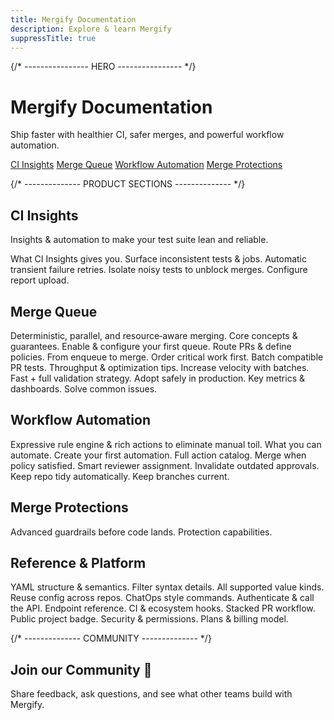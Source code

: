 ```yaml
---
title: Mergify Documentation
description: Explore & learn Mergify
suppressTitle: true
---
```



<div id="home">
  {/* ---------------- HERO ---------------- */}

  <div class="home-hero">
    <div class="hero-inner">
      <h1 class="content-title">Mergify Documentation</h1>
      <p class="tagline content-subtitle">
        Ship faster with healthier CI, safer merges, and powerful workflow
        automation.
      </p>
      <div class="quick-links">
        <a href="/ci-insights" class="ql">CI Insights</a>
        <a href="/merge-queue" class="ql">Merge Queue</a>
        <a href="/workflow" class="ql">Workflow Automation</a>
        <a href="/merge-protections" class="ql">Merge Protections</a>
      </div>
    </div>
  </div>

  {/* -------------- PRODUCT SECTIONS -------------- */}

  <h2 class="home-title">CI Insights</h2>

  Insights & automation to make your test suite lean and reliable.

  <DocsetGrid>
    <Docset title="Overview" path="/ci-insights" icon={MdOutlineLightbulb}>What CI Insights gives you.</Docset>
    <Docset title="Flaky Test Detection" path="/ci-insights/flaky-test-detection" icon={FaBug}>
      Surface inconsistent tests & jobs.
    </Docset>
    <Docset title="Auto‑Retry" path="/ci-insights/auto-retry" icon={SlRefresh}>
      Automatic transient failure retries.
    </Docset>
    <Docset title="Quarantine" path="/ci-insights/quarantine" icon={FaRegCirclePause}>
      Isolate noisy tests to unblock merges.
    </Docset>
    <Docset title="Test Frameworks" path="/ci-insights#test-framework-configuration" icon={GrTest}>
      Configure report upload.
    </Docset>
  </DocsetGrid>

  <h2 class="home-title">Merge Queue</h2>
  Deterministic, parallel, and resource‑aware merging.

  <DocsetGrid>
    <Docset title="Introduction" path="/merge-queue" icon={FaRegLightbulb}>
      Core concepts & guarantees.
    </Docset>
    <Docset title="Setup" path="/merge-queue/setup" icon={FaGear}>
      Enable & configure your first queue.
    </Docset>
    <Docset title="Queue Rules" path="/merge-queue/rules" icon={BiSolidCoinStack}>
      Route PRs & define policies.
    </Docset>
    <Docset title="Lifecycle" path="/merge-queue/lifecycle" icon={SlRefresh}>
      From enqueue to merge.
    </Docset>
    <Docset title="Priority" path="/merge-queue/priority" icon={FaTrafficLight}>
      Order critical work first.
    </Docset>
    <Docset title="Parallel Checks" path="/merge-queue/parallel-checks" icon={TiFlowParallel}>
      Batch compatible PR tests.
    </Docset>
    <Docset title="Performance" path="/merge-queue/performance" icon={SlSpeedometer}>
      Throughput & optimization tips.
    </Docset>
    <Docset title="Batches" path="/merge-queue/batches" icon={TbPackages}>
      Increase velocity with batches.
    </Docset>
    <Docset title="Two‑Step CI" path="/merge-queue/two-step" icon={FaTrafficLight}>
      Fast + full validation strategy.
    </Docset>
    <Docset title="Deployment" path="/merge-queue/deploy" icon={AiOutlineDeploymentUnit}>
      Adopt safely in production.
    </Docset>
    <Docset title="Monitoring" path="/merge-queue/monitoring" icon={MdMonitorHeart}>
      Key metrics & dashboards.
    </Docset>
    <Docset title="Troubleshooting" path="/merge-queue/troubleshooting" icon={FaBug}>
      Solve common issues.
    </Docset>
  </DocsetGrid>

  <h2 class="home-title">Workflow Automation</h2>
  Expressive rule engine & rich actions to eliminate manual toil.

  <DocsetGrid>
    <Docset title="Overview" path="/workflow" icon={BsRobot}>
      What you can automate.
    </Docset>
    <Docset title="First Rule" path="/workflow/writing-your-first-rule" icon={BiRuler}>
      Create your first automation.
    </Docset>
    <Docset title="Actions" path="/workflow/actions" icon={BsRocket}>
      Full action catalog.
    </Docset>
    <Docset title="Automatic Merge" path="/workflow/automerge" icon={GoGitMerge}>
      Merge when policy satisfied.
    </Docset>
    <Docset title="Request Reviews" path="/workflow/request-reviews" icon={GoCodeReview}>
      Smart reviewer assignment.
    </Docset>
    <Docset title="Dismiss Reviews" path="/workflow/dismiss-reviews" icon={IoIosRemoveCircleOutline}>
      Invalidate outdated approvals.
    </Docset>
    <Docset title="Delete Branches" path="/workflow/delete-head-branches" icon={BiCut}>
      Keep repo tidy automatically.
    </Docset>
    <Docset title="Rebase PRs" path="/workflow/rebase" icon={TbGitBranch}>
      Keep branches current.
    </Docset>
  </DocsetGrid>

  <h2 class="home-title">Merge Protections</h2>
  Advanced guardrails before code lands.

  <DocsetGrid>
    <Docset title="Overview" path="/merge-protections" icon={FaUserShield}>
      Protection capabilities.
    </Docset>
  </DocsetGrid>

  <h2 class="home-title">Reference & Platform</h2>

  <DocsetGrid>
    <Docset title="Configuration File" path="/configuration/file-format" icon={AiOutlineFile}>
      YAML structure & semantics.
    </Docset>
    <Docset title="Conditions" path="/configuration/conditions" icon={BsPatchQuestion}>
      Filter syntax details.
    </Docset>
    <Docset title="Data Types" path="/configuration/data-types" icon={FiType}>
      All supported value kinds.
    </Docset>
    <Docset title="Sharing Configuration" path="/configuration/sharing" icon={LiaShareAltSolid}>
      Reuse config across repos.
    </Docset>
    <Docset title="Commands" path="/commands" icon={BsCommand}>
      ChatOps style commands.
    </Docset>
    <Docset title="API Usage" path="/api-usage" icon={AiOutlineApi}>
      Authenticate & call the API.
    </Docset>
    <Docset title="API Reference" path="/api" icon={AiOutlineApi}>
      Endpoint reference.
    </Docset>
    <Docset title="Integrations" path="/integrations" icon={BsPlugin}>
      CI & ecosystem hooks.
    </Docset>
    <Docset title="Stacks" path="/stacks" icon={BsStack}>
      Stacked PR workflow.
    </Docset>
    <Docset title="Badge" path="/badge" icon={BiBadgeCheck}>
      Public project badge.
    </Docset>
    <Docset title="Security" path="/security" icon={FaShieldAlt}>
      Security & permissions.
    </Docset>
    <Docset title="Billing" path="/billing" icon={FaMoneyBill1}>
      Plans & billing model.
    </Docset>
  </DocsetGrid>

  {/* -------------- COMMUNITY -------------- */}

  <section class="community">
    <h2 class="home-title">Join our Community 💬</h2>
    <p>Share feedback, ask questions, and see what other teams build with Mergify.</p>
    <div class="community-buttons">
      <CommunityButton href="https://github.com/Mergifyio/mergify/discussions" icon={SiGithub} />
      <CommunityButton href="https://www.youtube.com/@mergifyio" icon={SiYoutube} />
      <CommunityButton href="https://slack.mergify.com" icon={SiSlack} />
      <CommunityButton href="https://x.com/mergifyio" icon={SiX} />
      <CommunityButton href="https://www.linkedin.com/company/mergify/" icon={SiLinkedin} />
    </div>
  </section>
</div>
